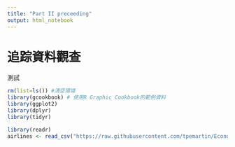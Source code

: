 ```yaml
---
title: "Part II preceeding"
output: html_notebook
---
```


# 追踪資料觀查 
測試

```r
rm(list=ls()) #清空環境
library(gcookbook) # 使用R Graphic Cookbook的範例資料
library(ggplot2) 
library(dplyr)
library(tidyr)
```

```r
library(readr)
airlines <- read_csv("https://raw.githubusercontent.com/tpemartin/Econometric-Analysis/master/Part%20I/airlines.csv")
```
